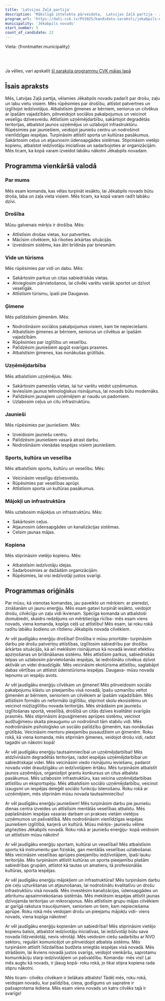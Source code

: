 ```yaml
---
title: 'Latvijas Zaļā partija'
description: 'Mākslīgā intelekta pārveidota,  Latvijas Zaļā partija - Jēkabpils novads programma vienkāršā valodā'
program_url: 'https://dati.cvk.lv/PV2025/kandidatu-saraksti/jekabpils-novads/latvijas-zala-partija'
municipality: 'Jēkabpils novads'
start_number: 5
count_of_candidate: 22
---
```



Vieta: {frontmatter.municipality}<br/>

<Badge text="Drošība un civilā aizsardzība" variant="note" size="small" /> <Badge text="Sociālais atbalsts ģimenēm" variant="note" size="small" /> <Badge text="Uzņēmējdarbības atbalsts" variant="note" size="small" /> <Badge text="Jauniešu iespējas" variant="note" size="small" /> <Badge text="Infrastruktūras attīstība" variant="note" size="small" />

<br/><br/> 

<Card title='Šis ir mākslīga intelekta ģenerēts apraksts' icon='starlight'>
    Ja vēlies, vari apskatīt <a href={frontmatter.program_url} target='_blank'>šī saraksta programmu CVK mājas lapā</a>
    </Card>

## Īsais apraksts

Mēs, Latvijas Zaļā partija, vēlamies Jēkabpils novadu padarīt par drošu, zaļu un labu vietu visiem. Mēs rūpēsimies par drošību, attīstot patvertnes un izglītojot iedzīvotājus. Atbalstīsim ģimenes ar bērniem, seniorus un cilvēkus ar īpašām vajadzībām, pilnveidojot sociālos pakalpojumus un veicinot veselīgu dzīvesveidu.  Attīstīsim uzņēmējdarbību, sakārtojot degradētās teritorijas, atbalstot jaunos uzņēmējus un uzlabojot infrastruktūru. Rūpēsimies par jauniešiem, veidojot jauniešu centru un nodrošinot vienlīdzīgas iespējas. Turpināsim attīstīt sporta un kultūras pasākumus.  Sakārtosim ceļus un atjaunosim ūdensapgādes sistēmas. Stiprināsim vietējo kopienu, atbalstot iedzīvotāju iniciatīvas un sadarbojoties ar organizācijām. Mēs ticam, ka kopā varam izveidot labāku nākotni Jēkabpils novadam.

## Programma vienkāršā valodā

### Par mums

Mēs esam komanda, kas vēlas turpināt iesākto, lai Jēkabpils novads būtu droša, laba un zaļa vieta visiem. Mēs ticam, ka kopā varam radīt labāku dzīvi.

### Drošība

Mūsu galvenais mērķis ir drošība. Mēs:
*   Attīstīsim drošas vietas, kur patverties.
*   Mācīsim cilvēkiem, kā rīkoties ārkārtas situācijās.
*   Izveidosim sistēmu, kas ātri brīdinās par briesmām.

### Vide un tūrisms

Mēs rūpēsimies par vidi un dabu. Mēs:
*   Sakārtosim parkus un citas sabiedriskās vietas.
*   Atvieglosim pārvietošanos, lai cilvēki varētu vairāk sportot un dzīvot veselīgāk.
*   Attīstīsim tūrismu, īpaši pie Daugavas.

### Ģimene

Mēs palīdzēsim ģimenēm. Mēs:
*   Nodrošināsim sociālos pakalpojumus visiem, kam tie nepieciešami.
*   Atbalstīsim ģimenes ar bērniem, seniorus un cilvēkus ar īpašām vajadzībām.
*   Rūpēsimies par izglītību un veselību.
*   Palīdzēsim jauniešiem apgūt svarīgas prasmes.
*   Atbalstīsim ģimenes, kas nonākušas grūtībās.

### Uzņēmējdarbība

Mēs atbalstīsim uzņēmējus. Mēs:
*   Sakārtosim pamestās vietas, lai tur varētu veidot uzņēmumus.
*   Ieviesīsim jaunus tehnoloģiskus risinājumus, lai novads būtu modernāks.
*   Palīdzēsim jaunajiem uzņēmējiem ar naudu un padomiem.
*   Uzlabosim ceļus un citu infrastruktūru.

### Jaunieši

Mēs rūpēsimies par jauniešiem. Mēs:
*   Izveidosim jauniešu centru.
*   Palīdzēsim jauniešiem vasarā atrast darbu.
*   Nodrošināsim vienādas iespējas visiem jauniešiem.

### Sports, kultūra un veselība

Mēs atbalstīsim sportu, kultūru un veselību. Mēs:
*   Veicināsim veselīgu dzīvesveidu.
*   Rūpēsimies par veselības aprūpi.
*   Attīstīsim sporta un kultūras pasākumus.

### Mājokļi un infrastruktūra

Mēs uzlabosim mājokļus un infrastruktūru. Mēs:
*   Sakārtosim ceļus.
*   Atjaunosim ūdensapgādes un kanalizācijas sistēmas.
*   Celsim jaunas mājas.

### Kopiena

Mēs stiprināsim vietējo kopienu. Mēs:
*   Atbalstīsim iedzīvotāju idejas.
*   Sadarbosimies ar dažādām organizācijām.
*   Rūpēsimies, lai visi iedzīvotāji justos svarīgi.

## Programmas oriģināls

Par mūsu, kā vienotas komandas, jau paveikto un mērķiem: ar pieredzi, zināšanām un jaunu enerģiju. Mēs esam gatavi turpināt iesākto, veidojot drošu, cilvēcīgu un zaļu vidi ikvienam. Spēcīga komanda un atbalstoši domubiedri, skaidrs redzējums un mērķtiecīga rīcība- mēs esam viens novads, viena komanda, kopīgs ceļš uz attīstību! Mēs esam, lai roku rokā radītu labāku šodienu un rītdienu Jēkabpils novada cilvēkiem.

Ar vēl jaudīgāku enerģiju drošībai!
Drošība ir mūsu prioritāte- turpināsim darbu pie drošu patvertņu attīstības, izglītosim sabiedrību par drošību ārkārtas situācijās, kā arī meklēsim risinājumus kā novadā ieviest efektīvu apziņošanas un brīdināšanas sistēmu.
Mēs attīstīsim parkus, sabiedriskās telpas un uzlabosim pārvietošanās iespējas, lai iedrošinātu cilvēkus dzīvot aktīvāk un videi draudzīgāk.
Mēs veicināsim ekotūrisma attīstību, saglabājot dabas vērtības un attīstot ūdenstūrisma iespējas. Daugava- mūsu novada lepnums un iespēju avots.

Ar vēl jaudīgāku enerģiju cilvēkam un ģimenei!
Mēs pilnveidosim sociālo pakalpojumu klāstu un pieejamību visā novadā, īpašu uzmanību veltot ģimenēm ar bērniem, senioriem un cilvēkiem ar īpašām vajadzībām.
Mēs attīstīsim formālo un neformālo izglītību, stiprinot skolu ekosistēmu un veicinot mūžizglītību novada teritorijās.
Mēs strādāsim pie jauniešu izglītošanas sportā, veselībā, drošībā un citās dzīves kvalitātei svarīgās prasmēs.
Mēs stiprināsim ārpusģimenes aprūpes sistēmu, veicinot audžuģimeņu skaita pieaugumu un nodrošinot tām stabilu vidi.
Mēs nodrošināsim psiholoģisko un sociālo palīdzību ģimenēm, kas nonākušas grūtībās. Veicināsim mentoru pieejamību pusaudžiem un ģimenēm.
Roku rokā, kā viena komanda, mēs stiprinām ģimenes, veidojot drošu vidi, radot tagadni un nākotni kopā!

Ar vēl jaudīgāku enerģiju tautsaimniecībai un uzņēmējdarbībai!
Mēs atdzīvināsim degradētās teritorijas, radot iespējas uzņēmējdarbībai un sabiedriskajai videi.
Mēs veicināsim viedo risinājumu ieviešanu, padarot novadu videi draudzīgāku un iedzīvotājiem ērtāku.
Mēs turpināsim atbalstīt jaunos uzņēmējus, organizējot grantu konkursus un citus atbalsta pasākumus.
Mēs uzlabosim infrastruktūru, kas veicina uzņēmējdarbības attīstību un eksportspēju.
Mēs atbalstīsim sociālo uzņēmējdarbību, veicinot izaugsmi un iespējas deleģēt sociālo funkciju īstenošanu.
Roku rokā ar uzņēmējiem, mēs stiprinām mūsu novada tautsaimniecību!

Ar vēl jaudīgāku enerģiju jauniešiem!
Mēs turpināsim darbu pie jauniešu dienas centra izveides un attīstīsim mentālās veselības atbalstu.
Mēs paplašināsim iespējas vasaras darbam un prakses vietām vietējos uzņēmumos un pašvaldībā.
Mēs nodrošināsim vienlīdzīgas iespējas jauniešiem izglītībā, karjerā un kultūrā. Mūsu mērķis- jauniešu vēlme atgriezties Jēkabpils novadā.
Roku rokā ar jauniešu enerģiju- kopā veidosim un attīstīsim mūsu nākotni!

Ar vēl jaudīgāku enerģiju sportam, kultūrai un veselībai!
Mēs atbalstīsim sportu kā instrumentu gan fiziskās, gan mentālās veselības uzlabošanai.
Mēs veicināsim veselības aprūpes pieejamību iedzīvotājiem, īpaši lauku teritorijās.
Mēs turpināsim attīstīt kultūras un sporta pieejamību plašām sabiedrības grupām, attīstot kā tautas un amatieru, tā profesionālās kultūras, sporta iespējas.

Ar vēl jaudīgāku enerģiju mājokļiem un infrastruktūrai!
Mēs turpināsim darbu pie ceļu uzturēšanas un atjaunošanas, lai nodrošinātu kvalitatīvu un drošu infrastruktūru visā novadā.
Mēs investēsim kanalizācijas, ūdensapgādes un atkritumu apsaimniekošanas sistēmās.
Mēs meklēsim iespējas attīstīt jaunas dzīvojamās teritorijas un mikrorajonus.
Mēs attīstīsim grupu mājas cilvēkiem ar garīgā rakstura traucējumiem, senioriem un tiem, kam nepieciešama aprūpe.
Roku rokā mēs veidojam drošu un pieejamu mājokļu vidi- viens novads, viena kopīga nākotne!

Ar vēl jaudīgāku enerģiju kopienām un sabiedrībai!
Mēs stiprināsim vietējo kopienu balsis, atbalstot iedzīvotāju iniciatīvas, lai iedzīvotāji būtu sava novada līdzveidotāji, nevis vērotāji.
Mēs veidosim ciešu sadarbību ar NVO sektoru, regulāri komunicējot un pilnveidojot atbalsta sistēmu.
Mēs turpināsim attīstīt līdzdalības budžeta sniegtās iespējas visā novadā.
Mēs strādāsim, lai ikviens novadā justos svarīgs, veidojot vienkāršu, saprotamu komunikāciju starp iedzīvotājiem un pašvaldību.
Komanda- mēs visi! Lai mēs augtu kā novads, ir jāaug kopā- roku rokā, jo tikai stipra kopiena rada stipru nākotni.

Mēs ticam- cilvēks cilvēkam ir lielākais atbalsts! Tādēļ mēs, roku rokā, veidojam novadu, kur palīdzība, cieņa, godīgums un sapratne ir pašsaprotama ikdiena. Mēs esam viens novads un katrs cilvēks tajā ir svarīgs!
